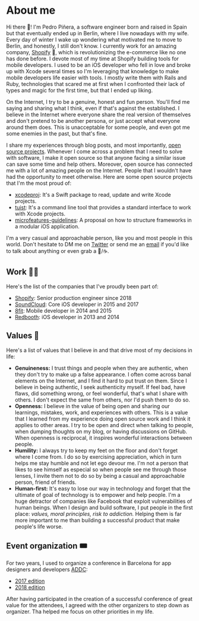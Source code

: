 # About me

Hi there 👋! I'm Pedro Piñera, a software engineer born and raised in Spain but that eventually ended up in Berlin, where I live nowadays with my wife. Every day of winter I wake up wondering what motivated me to move to Berlin, and honestly, I still don't know. I currently work for an amazing company, [Shopify](https://shopify.com) 🛒, which is revolutionizing the e-commerce like no one has done before. I devote most of my time at Shopify building tools for mobile developers. I used to be an iOS developer who fell in love and broke up with Xcode several times so I'm leveraging that knowledge to make mobile developers life easier with tools. I mostly write them with Rails and Ruby, technologies that scared me at first when I confronted their lack of types and magic for the first time, but that I ended up liking.

On the Internet, I try to be a genuine, honest and fun person. You'll find me saying and sharing what I think, even if that's against the established. I believe in the Internet where everyone share the real version of themselves and don't pretend to be another persona, or just accept what everyone around them does. This is unacceptable for some people, and even got me some enemies in the past, but that's fine.

I share my experiences through blog posts, and most importantly, [open source projects](https://github.com/pepibumur). Whenever I come across a problem that I need to solve with software, I make it open source so that anyone facing a similar issue can save some time and help others. Moreover, open source has connected me with a lot of amazing people on the Internet. People that I wouldn't have had the opportunity to meet otherwise. Here are some open source projects that I'm the most proud of:

- [xcodeproj](https://github.com/tuist/xcodeproj): It's a Swift package to read, update and write Xcode projects.
- [tuist](https://github.com/tuist/tuist): It's a command line tool that provides a standard interface to work with Xcode projects.
- [microfeatures-guidelines](https://github.com/tuist/microfeatures-guidelines): A proposal on how to structure frameworks in a modular iOS application.

I'm a very casual and approachable person, like you and most people in this world. Don't hesitate to DM me on [Twitter](https://twitter.com/pepibumur) or send me an [email](mailto:pedro@ppinera.es) if you'd like to talk about anything or even grab a 🍺/☕️.

## Work 👨‍💻

Here's the list of the companies that I've proudly been part of:

- [Shopify](https://shopify.com/): Senior production engineer since 2018
- [SoundCloud](https://soundcloud.com/): Core iOS developer in 2015 and 2017
- [8fit](https://8fit.com/): Mobile developer in 2014 and 2015
- [Redbooth](https://redbooth.com/): iOS developer in 2013 and 2014

## Values 🌱

Here's a list of values that I believe in and that drive most of my decisions in life:

- **Genuineness:** I trust things and people when they are authentic, when they don't try to make up a false appearance. I often come across banal elements on the Internet, and I find it hard to put trust on them. Since I believe in being authentic, I seek authenticity myself. If feel bad, have flaws, did something wrong, or feel wonderful, that's what I share with others. I don't expect the same from others, nor I'd push them to do so.
- **Openness:** I believe in the value of being open and sharing our learnings, mistakes, work, and experiences with others. This is a value that I learned from my experience doing open source work and I think it applies to other areas. I try to be open and direct when talking to people, when dumping thoughts on my blog, or having discussions on GitHub. When openness is reciprocal, it inspires wonderful interactions between people.
- **Humility:** I always try to keep my feet on the floor and don't forget where I come from. I do so by exercising appreciation, which in turn helps me stay humble and not let ego devour me. I'm not a person that likes to see himself as especial so when people see me through those lenses, I invite them not to do so by being a casual and approachable person, friend of friends.
- **Human-first:** It's easy to lose our way in technology and forget that the ultimate of goal of technology is to empower and help people. I'm a huge detractor of companies like Facebook that exploit vulnerabilities of human beings. When I design and build software, I put people in the first place: _values, moral principles, risk to addiction._ Helping them is far more important to me than building a successful product that make people's life worse.

## Event organization 🎟

For two years, I used to organize a conference in Barcelona for app designers and developers [ADDC](https://addconf.com):

- [2017 edition](https://addconf.com/2017/)
- [2018 edition](https://addconf.com/2018/)

After having participated in the creation of a successful conference of great value for the attendees, I agreed with the other organizers to step down as organizer. Tha helped me focus on other priorities in my life.
